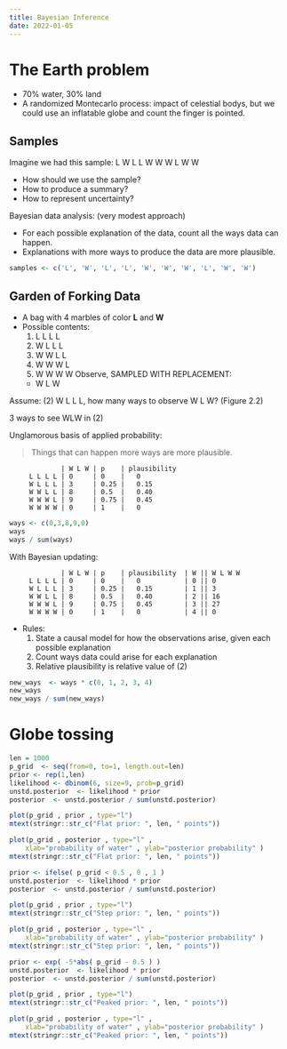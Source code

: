 ```yaml
---
title: Bayesian Inference
date: 2022-01-05
---
```


# The Earth problem

- 70% water, 30% land
- A randomized Montecarlo process: impact of celestial bodys, but we could use an inflatable globe and count the finger is pointed.


## Samples

Imagine we had this sample: L W L L W W W L W W

- How should we use the sample?
- How to produce a summary?
- How to represent uncertainty?

Bayesian data analysis: (very modest approach)

- For each possible explanation of the data, count all the ways data can happen.
- Explanations with more ways to produce the data are more plausible.

```r
samples <- c('L', 'W', 'L', 'L', 'W', 'W', 'W', 'L', 'W', 'W')
```

## Garden of Forking Data

- A bag with 4 marbles of color **L** and **W**
- Possible contents:
    1. L L L L
    2. W L L L
    3. W W L L
    4. W W W L
    5. W W W W
Observe, SAMPLED WITH REPLACEMENT:
    - W L W

Assume: (2) W L L L, how many ways to observe W L W? (Figure 2.2)

3 ways to see WLW in (2)

Unglamorous basis of applied probability:

> Things that can happen more ways are more plausible.

```
             | W L W | p    | plausibility
     L L L L | 0     | 0    |   0
     W L L L | 3     | 0.25 |   0.15
     W W L L | 8     | 0.5  |   0.40
     W W W L | 9     | 0.75 |   0.45
     W W W W | 0     | 1    |   0
```

```r
ways <- c(0,3,8,9,0)
ways
ways / sum(ways)
```

With Bayesian updating:

```
             | W L W | p    | plausibility  | W || W L W W
     L L L L | 0     | 0    |   0           | 0 || 0
     W L L L | 3     | 0.25 |   0.15        | 1 || 3
     W W L L | 8     | 0.5  |   0.40        | 2 || 16
     W W W L | 9     | 0.75 |   0.45        | 3 || 27
     W W W W | 0     | 1    |   0           | 4 || 0
```

- Rules:
    1. State a causal model for how the observations arise, given each possible explanation
    2. Count ways data could arise for each explanation
    3. Relative plausibility is relative value of (2)

```r
new_ways  <- ways * c(0, 1, 2, 3, 4)
new_ways
new_ways / sum(new_ways)
```

# Globe tossing

```r
len = 1000
p_grid  <- seq(from=0, to=1, length.out=len)
prior <- rep(1,len)
likelihood <- dbinom(6, size=9, prob=p_grid)
unstd.posterior  <- likelihood * prior
posterior  <- unstd.posterior / sum(unstd.posterior)

plot(p_grid , prior , type="l")
mtext(stringr::str_c("Flat prior: ", len, " points"))

plot(p_grid , posterior , type="l" ,
    xlab="probability of water" , ylab="posterior probability" )
mtext(stringr::str_c("Flat prior: ", len, " points"))

prior <- ifelse( p_grid < 0.5 , 0 , 1 )
unstd.posterior  <- likelihood * prior
posterior  <- unstd.posterior / sum(unstd.posterior)

plot(p_grid , prior , type="l")
mtext(stringr::str_c("Step prior: ", len, " points"))

plot(p_grid , posterior , type="l" ,
    xlab="probability of water" , ylab="posterior probability" )
mtext(stringr::str_c("Step prior: ", len, " points"))

prior <- exp( -5*abs( p_grid - 0.5 ) )
unstd.posterior  <- likelihood * prior
posterior  <- unstd.posterior / sum(unstd.posterior)

plot(p_grid , prior , type="l")
mtext(stringr::str_c("Peaked prior: ", len, " points"))

plot(p_grid , posterior , type="l" ,
    xlab="probability of water" , ylab="posterior probability" )
mtext(stringr::str_c("Peaked prior: ", len, " points"))
```

